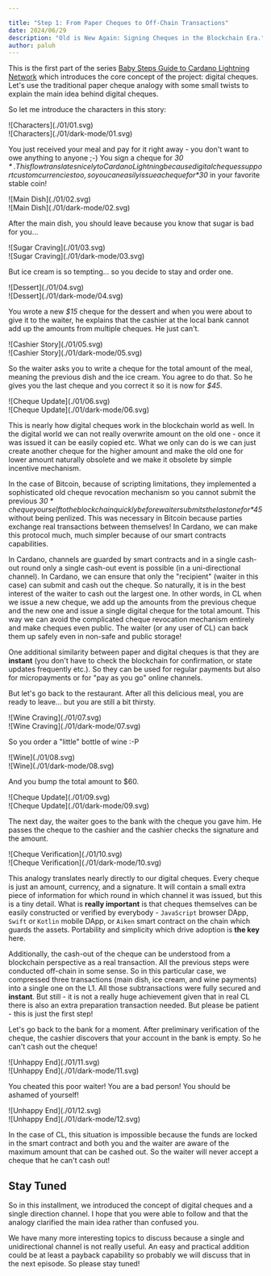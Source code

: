 ```yaml
---

title: "Step 1: From Paper Cheques to Off-Chain Transactions"
date: 2024/06/29
description: "Old is New Again: Signing Cheques in the Blockchain Era."
author: paluh
---
```


This is the first part of the series [Baby Steps Guide to Cardano Lightning Network](/guide) which introduces the core concept of the project: digital cheques.
Let's use the traditional paper cheque analogy with some small twists to explain the main idea behind digital cheques.

So let me introduce the characters in this story:

<div className="nx-block dark:nx-hidden">
![Characters](./01/01.svg)
</div>

<div className="nx-hidden dark:nx-block">
![Characters](./01/dark-mode/01.svg)
</div>


You just received your meal and pay for it right away - you don't want to owe anything to anyone ;-) You sign a cheque for *$30*. This flow translates nicely to Cardano Lightning because digital cheques support custom currencies too, so you can easily issue a cheque for *$30* in your favorite stable coin!

<div className="nx-block dark:nx-hidden">
![Main Dish](./01/02.svg)
</div>

<div className="nx-hidden dark:nx-block">
![Main Dish](./01/dark-mode/02.svg)
</div>

After the main dish, you should leave because you know that sugar is bad for you...

<div className="nx-block dark:nx-hidden">
![Sugar Craving](./01/03.svg)
</div>

<div className="nx-hidden dark:nx-block">
![Sugar Craving](./01/dark-mode/03.svg)
</div>

But ice cream is so tempting... so you decide to stay and order one.

<div className="nx-block dark:nx-hidden">
![Dessert](./01/04.svg)
</div>

<div className="nx-hidden dark:nx-block">
![Dessert](./01/dark-mode/04.svg)
</div>

You wrote a new *$15* cheque for the dessert and when you were about to give it to the waiter, he explains that the cashier at the local bank cannot add up the amounts from multiple cheques. He just can't.

<div className="nx-block dark:nx-hidden">
![Cashier Story](./01/05.svg)
</div>

<div className="nx-hidden dark:nx-block">
![Cashier Story](./01/dark-mode/05.svg)
</div>

So the waiter asks you to write a cheque for the total amount of the meal, meaning the previous dish and the ice cream. You agree to do that. So he gives you the last cheque and you correct it so it is now for *$45*.

<div className="nx-block dark:nx-hidden">
![Cheque Update](./01/06.svg)
</div>

<div className="nx-hidden dark:nx-block">
![Cheque Update](./01/dark-mode/06.svg)
</div>

This is nearly how digital cheques work in the blockchain world as well. In the digital world we can not really overwrite amount on the old one - once it was issued it can be easily copied etc. What we only can do is we can just create another cheque for the higher amount and make the old one for lower amount naturally obsolete and we make it obsolete by simple incentive mechanism.

In the case of Bitcoin, because of scripting limitations, they implemented a sophisticated old cheque revocation mechanism so you cannot submit the previous *$30* cheque yourself to the blockchain quickly before waiter submits the last one for *$45* without being penlized. This was necessary in Bitcoin because parties exchange real transactions between themselves! In Cardano, we can make this protocol much, much simpler because of our smart contracts capabilities.

In Cardano, channels are guarded by smart contracts and in a single cash-out round only a single cash-out event is possible (in a uni-directional channel). In Cardano, we can ensure that only the "recipient" (waiter in this case) can submit and cash out the cheque. So naturally, it is in the best interest of the waiter to cash out the largest one. In other words, in CL when we issue a new cheque, we add up the amounts from the previous cheque and the new one and issue a single digital cheque for the total amount. This way we can avoid the complicated cheque revocation mechanism entirely and make cheques even public. The waiter (or any user of CL) can back them up safely even in non-safe and public storage!

One additional similarity between paper and digital cheques is that they are **instant** (you don't have to check the blockchain for confirmation, or state updates frequently etc.). So they can be used for regular payments but also for micropayments or for "pay as you go" online channels.

But let's go back to the restaurant. After all this delicious meal, you are ready to leave... but you are still a bit thirsty.

<div className="nx-block dark:nx-hidden">
![Wine Craving](./01/07.svg)
</div>

<div className="nx-hidden dark:nx-block">
![Wine Craving](./01/dark-mode/07.svg)
</div>

So you order a "little" bottle of wine :-P

<div className="nx-block dark:nx-hidden">
![Wine](./01/08.svg)
</div>

<div className="nx-hidden dark:nx-block">
![Wine](./01/dark-mode/08.svg)
</div>

And you bump the total amount to $60.

<div className="nx-block dark:nx-hidden">
![Cheque Update](./01/09.svg)
</div>

<div className="nx-hidden dark:nx-block">
![Cheque Update](./01/dark-mode/09.svg)
</div>

The next day, the waiter goes to the bank with the cheque you gave him. He passes the cheque to the cashier and the cashier checks the signature and the amount.

<div className="nx-block dark:nx-hidden">
![Cheque Verification](./01/10.svg)
</div>

<div className="nx-hidden dark:nx-block">
![Cheque Verification](./01/dark-mode/10.svg)
</div>

This analogy translates nearly directly to our digital cheques. Every cheque is just an amount, currency, and a signature. It will contain a small extra piece of information for which round in which channel it was issued, but this is a tiny detail. What is **really important** is that cheques themselves can be easily constructed or verified by everybody - `JavaScript` browser DApp, `Swift` or `Kotlin` mobile DApp, or `Aiken` smart contract on the chain which guards the assets. Portability and simplicity which drive adoption is **the key** here.

Additionally, the cash-out of the cheque can be understood from a blockchain perspective as a real transaction. All the previous steps were conducted off-chain in some sense. So in this particular case, we compressed three transactions (main dish, ice cream, and wine payments) into a single one on the L1. All those subtransactions were fully secured and **instant**. But still - it is not a really huge achievement given that in real CL there is also an extra preparation transaction needed. But please be patient - this is just the first step!

Let's go back to the bank for a moment. After preliminary verification of the cheque, the cashier discovers that your account in the bank is empty. So he can't cash out the cheque!

<div className="nx-block dark:nx-hidden">
![Unhappy End](./01/11.svg)
</div>

<div className="nx-hidden dark:nx-block">
![Unhappy End](./01/dark-mode/11.svg)
</div>

You cheated this poor waiter! You are a bad person! You should be ashamed of yourself!

<div className="nx-block dark:nx-hidden">
![Unhappy End](./01/12.svg)
</div>

<div className="nx-hidden dark:nx-block">
![Unhappy End](./01/dark-mode/12.svg)
</div>

In the case of CL, this situation is impossible because the funds are locked in the smart contract and both you and the waiter are aware of the maximum amount that can be cashed out. So the waiter will never accept a cheque that he can't cash out!

## Stay Tuned

So in this installment, we introduced the concept of digital cheques and a single direction channel. I hope that you were able to follow and that the analogy clarified the main idea rather than confused you.

We have many more interesting topics to discuss because a single and unidirectional channel is not really useful. An easy and practical addition could be at least a payback capability so probably we will discuss that in the next episode. So please stay tuned!

